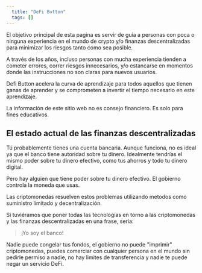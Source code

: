 ```yaml
---
  title: "DeFi Button"
  tags: []
---
```


El objetivo principal de esta pagina es servir de guia a personas con poca o ninguna experiencia en el mundo de crypto y/o finanzas descentralizadas para minimizar los riesgos tanto como sea posible.

A través de los años, incluso personas con mucha experiencia tienden a cometer errores, correr riesgos innecesarios, y/o estancarse en momentos donde las instrucciones no son claras para nuevos usuarios.

Defi Button acelera la curva de aprendizaje para todos aquellos que tienen ganas de aprender y se comprometen a invertir el tiempo necesario en este aprendizaje.

<Callout>
  La información de este sitio web no es consejo financiero. Es solo para fines
  educativos.
</Callout>

## El estado actual de las finanzas descentralizadas

Tú probablemente tienes una cuenta bancaria. Aunque funciona, no es ideal ya que el banco tiene autoridad sobre tu dinero. Idealmente tendrías el mismo poder sobre tu dinero efectivo, como tus ahorros y todo tu dinero digital.

Pero hay alguien que tiene poder sobre tu dinero efectivo. El gobierno controla la moneda que usas.

Las criptomonedas resuelven estos problemas utilizando metodos como suministro limitado y decentralización.

Si tuviéramos que poner todas las tecnologías en torno a las criptomonedas y las finanzas descentralizadas en una frase, sería:

> ¡Yo soy el banco!

Nadie puede congelar tus fondos, el gobierno no puede "imprimir" criptomonedas, puedes comerciar con cualquier persona en el mundo sin pedirle permiso a nadie, no hay limites de transferencia y nadie te puede negar un servicio DeFi.
